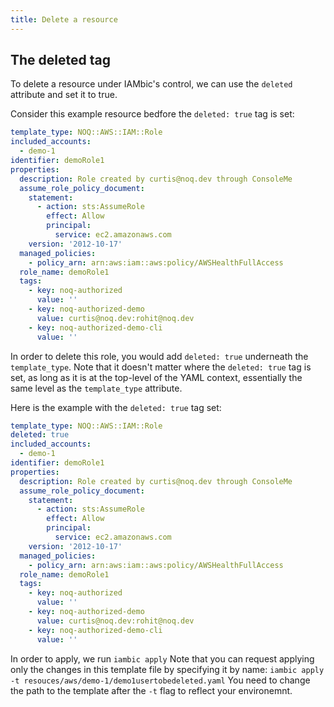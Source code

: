 ```yaml
---
title: Delete a resource
---
```


## The deleted tag
To delete a resource under IAMbic's control, we can use the `deleted` attribute and set it to true.

Consider this example resource bedfore the `deleted: true` tag is set:

```yaml
template_type: NOQ::AWS::IAM::Role
included_accounts:
  - demo-1
identifier: demoRole1
properties:
  description: Role created by curtis@noq.dev through ConsoleMe
  assume_role_policy_document:
    statement:
      - action: sts:AssumeRole
        effect: Allow
        principal:
          service: ec2.amazonaws.com
    version: '2012-10-17'
  managed_policies:
    - policy_arn: arn:aws:iam::aws:policy/AWSHealthFullAccess
  role_name: demoRole1
  tags:
    - key: noq-authorized
      value: ''
    - key: noq-authorized-demo
      value: curtis@noq.dev:rohit@noq.dev
    - key: noq-authorized-demo-cli
      value: ''
```
In order to delete this role, you would add `deleted: true` underneath the `template_type`. Note that it doesn't matter where the `deleted: true` tag is set, as long as it is at the top-level of the YAML context, essentially the same level as the `template_type` attribute.

Here is the example with the `deleted: true` tag set:

```yaml
template_type: NOQ::AWS::IAM::Role
deleted: true
included_accounts:
  - demo-1
identifier: demoRole1
properties:
  description: Role created by curtis@noq.dev through ConsoleMe
  assume_role_policy_document:
    statement:
      - action: sts:AssumeRole
        effect: Allow
        principal:
          service: ec2.amazonaws.com
    version: '2012-10-17'
  managed_policies:
    - policy_arn: arn:aws:iam::aws:policy/AWSHealthFullAccess
  role_name: demoRole1
  tags:
    - key: noq-authorized
      value: ''
    - key: noq-authorized-demo
      value: curtis@noq.dev:rohit@noq.dev
    - key: noq-authorized-demo-cli
      value: ''
```

In order to apply, we run `iambic apply`
Note that you can request applying only the changes in this template file by specifying it by name: `iambic apply -t resouces/aws/demo-1/demo1usertobedeleted.yaml`
You need to change the path to the template after the `-t` flag to reflect your environemnt.
